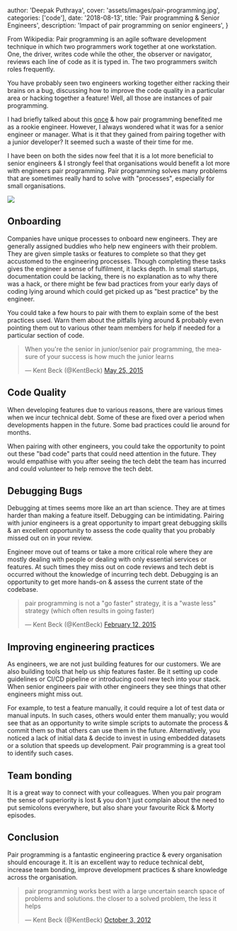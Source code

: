 
author: 'Deepak Puthraya',
cover: 'assets/images/pair-programming.jpg',
categories: ['code'],
date: '2018-08-13',
title: 'Pair programming & Senior Engineers',
description: 'Impact of pair programming on senior engineers',
}



From Wikipedia:
Pair programming is an agile software development technique in which two programmers work together at one workstation. One, the driver, writes code while the other, the observer or navigator, reviews each line of code as it is typed in. The two programmers switch roles frequently.

You have probably seen two engineers working together either racking their brains on a bug, discussing how to improve the code quality in a particular area or hacking together a feature! Well, all those are instances of pair programming.

I had briefly talked about this [once](https://blog.playment.io/deepak-puthraya-software-developer-story/ "Experience at Playment") & how pair programming benefited me as a rookie engineer. However, I always wondered what it was for a senior engineer or manager. What is it that they gained from pairing together with a junior developer? It seemed such a waste of their time for me.

I have been on both the sides now feel that it is a lot more beneficial to senior engineers & I strongly feel that organisations would benefit a lot more with engineers pair programming. Pair programming solves many problems that are sometimes really hard to solve with "processes", especially for small organisations.

<img src='https://i.redd.it/kg3cgpznfql01.jpg'/>

## Onboarding
Companies have unique processes to onboard new engineers. They are generally assigned buddies who help new engineers with their problem. They are given simple tasks or features to complete so that they get accustomed to the engineering processes. Though completing these tasks gives the engineer a sense of fulfilment, it lacks depth. In small startups, documentation could be lacking, there is no explanation as to why there was a hack, or there might be few bad practices from your early days of coding lying around which could get picked up as "best practice" by the engineer.

You could take a few hours to pair with them to explain some of the best practices used. Warn them about the pitfalls lying around & probably even pointing them out to various other team members for help if needed for a particular section of code.

<blockquote class="twitter-tweet" data-lang="en"><p lang="en" dir="ltr">When you&#39;re the senior in junior/senior pair programming, the measure of your success is how much the junior learns</p>&mdash; Kent Beck (@KentBeck) <a href="https://twitter.com/KentBeck/status/602892538337337345?ref_src=twsrc%5Etfw">May 25, 2015</a></blockquote>
<script async src="https://platform.twitter.com/widgets.js" charset="utf-8"></script>

## Code Quality
When developing features due to various reasons, there are various times when we incur technical debt. Some of these are fixed over a period when developments happen in the future. Some bad practices could lie around for months.

When pairing with other engineers, you could take the opportunity to point out these "bad code" parts that could need attention in the future. They would empathise with you after seeing the tech debt the team has incurred and could volunteer to help remove the tech debt.

## Debugging Bugs
Debugging at times seems more like an art than science. They are at times harder than making a feature itself. Debugging can be intimidating. Pairing with junior engineers is a great opportunity to impart great debugging skills  & an excellent opportunity to assess the code quality that you probably missed out on in your review.

Engineer move out of teams or take a more critical role where they are mostly dealing with people or dealing with only essential services or features. At such times they miss out on code reviews and tech debt is occurred without the knowledge of incurring tech debt. Debugging is an opportunity to get more hands-on & assess the current state of the codebase.

<blockquote class="twitter-tweet" data-lang="en"><p lang="en" dir="ltr">pair programming is not a &quot;go faster&quot; strategy, it is a &quot;waste less&quot; strategy (which often results in going faster)</p>&mdash; Kent Beck (@KentBeck) <a href="https://twitter.com/KentBeck/status/565921158025842688?ref_src=twsrc%5Etfw">February 12, 2015</a></blockquote>
<script async src="https://platform.twitter.com/widgets.js" charset="utf-8"></script>


## Improving engineering practices
As engineers, we are not just building features for our customers. We are also building tools that help us ship features faster. Be it setting up code guidelines or CI/CD pipeline or introducing cool new tech into your stack. When senior engineers pair with other engineers they see things that other engineers might miss out.

For example, to test a feature manually, it could require a lot of test data or manual inputs. In such cases, others would enter them manually; you would see that as an opportunity to write simple scripts to automate the process & commit them so that others can use them in the future. Alternatively, you noticed a lack of initial data & decide to invest in using embedded datasets or a solution that speeds up development. Pair programming is a great tool to identify such cases.

## Team bonding
It is a great way to connect with your colleagues. When you pair program the sense of superiority is lost & you don't just complain about the need to put semicolons everywhere, but also share your favourite Rick & Morty episodes.

## Conclusion
Pair programming is a fantastic engineering practice & every organisation should encourage it. It is an excellent way to reduce technical debt, increase team bonding, improve development practices & share knowledge across the organisation.

<blockquote class="twitter-tweet" data-lang="en"><p lang="en" dir="ltr">pair programming works best with a large uncertain search space of problems and solutions. the closer to a solved problem, the less it helps</p>&mdash; Kent Beck (@KentBeck) <a href="https://twitter.com/KentBeck/status/253532726714580992?ref_src=twsrc%5Etfw">October 3, 2012</a></blockquote>
<script async src="https://platform.twitter.com/widgets.js" charset="utf-8"></script>

